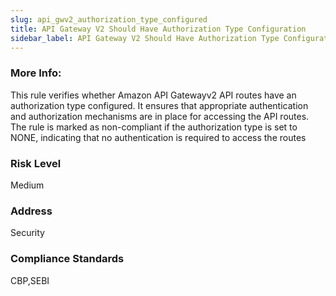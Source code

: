 ```yaml
---
slug: api_gwv2_authorization_type_configured
title: API Gateway V2 Should Have Authorization Type Configuration
sidebar_label: API Gateway V2 Should Have Authorization Type Configuration
---
```


### More Info:

This rule verifies whether Amazon API Gatewayv2 API routes have an authorization type configured. It ensures that appropriate authentication and authorization mechanisms are in place for accessing the API routes. The rule is marked as non-compliant if the authorization type is set to NONE, indicating that no authentication is required to access the routes

### Risk Level

Medium

### Address

Security

### Compliance Standards

CBP,SEBI

